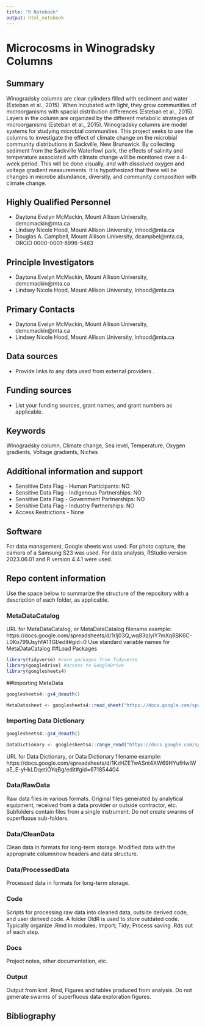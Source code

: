 ```yaml
---
title: "R Notebook"
output: html_notebook
---
```


# Microcosms in Winogradsky Columns

## Summary

Winogradsky columns are clear cylinders filled with sediment and water (Esteban et al., 2015). When incubated with light, they grow communities of microorganisms with spacial distribution differences (Esteban et al., 2015). Layers in the column are organized by the different metabolic strategies of microorganisms (Esteban et al., 2015). Winogradsky columns are model systems for studying microbial communities. This project seeks to use the columns to investigate the effect of climate change on the microbial community distributions in Sackville, New Brunswick. By collecting sediment from the Sackville Waterfowl park, the effects of salinity and temperature associated with climate change will be monitored over a 4-week period. This will be done visually, and with dissolved oxygen and voltage gradient measurements. It is hypothesized that there will be changes in microbe abundance, diversity, and community composition with climate change. 

## Highly Qualified Personnel

- Daytona Evelyn McMackin, Mount Allison University, demcmackin@mta.ca
- Lindsey Nicole Hood, Mount Allison University, lnhood@mta.ca
- Douglas A. Campbell, Mount Allison University, dcampbel@mta.ca, ORCID 0000-0001-8996-5463

## Principle Investigators

- Daytona Evelyn McMackin, Mount Allison University, demcmackin@mta.ca
- Lindsey Nicole Hood, Mount Allison University, lnhood@mta.ca

## Primary Contacts  

- Daytona Evelyn McMackin, Mount Allison University, demcmackin@mta.ca
- Lindsey Nicole Hood, Mount Allison University, lnhood@mta.ca

## Data sources

- Provide links to any data used from external providers .

## Funding sources

- List your funding sources, grant names, and grant numbers as applicable.

## Keywords

Winogradsky column, Climate change, Sea level, Temperature, Oxygen gradients, Voltage gradients, Niches 

## Additional information and support

- Sensitive Data Flag - Human Participants:  NO
- Sensitive Data Flag - Indigenous Partnerships: NO
- Sensitive Data Flag - Government Partnerships: NO
- Sensitive Data Flag - Industry Partnerships: NO
- Access Restrictions - None

## Software  

For data management, Google sheets was used.
For photo capture, the camera of a Samsung S23 was used.
For data analysis, RStudio version 2023.06.01 and R version 4.4.1 were used.

## Repo content information

Use the space below to summarize the structure of the repository with a description of each folder, as applicable.

### MetaDataCatalog
URL for MetaDataCatalog, or MetaDataCatalog filename
example:
https://docs.google.com/spreadsheets/d/1rlj03Q_wq83qlyiY7mXq8BK6C-L0Ko799JsyhfA1TGI/edit#gid=0
Use standard variable names for MetaDataCatalog
##Load Packages
```r

library(tidyverse) #core packages from Tidyverse
library(googledrive) #access to GoogleDrive
library(googlesheets4)
```

##Importing MetaData
```r
googlesheets4::gs4_deauth()

MetaDatasheet <- googlesheets4::read_sheet("https://docs.google.com/spreadsheets/d/1hNakCyqPsTNRFpf1lGjoBQ-papyZ6xHKT6mcvh3LMb8/edit?pli=1&gid=1390393511#gid=1390393511")
```

### Importing Data Dictionary
```r
googlesheets4::gs4_deauth()

DataDictionary <- googlesheets4::range_read("https://docs.google.com/spreadsheets/d/1hNakCyqPsTNRFpf1lGjoBQ-papyZ6xHKT6mcvh3LMb8/edit?pli=1&gid=1422712698#gid=1422712698")
```

URL for Data Dictionary, or Data Dictionary filename
example:
https://docs.google.com/spreadsheets/d/1KzHZETwASnt4XW69HYufHwlWaE_E-yHkLDqetiOYqBg/edit#gid=671854404

### Data/RawData

Raw data files in various formats. Original files generated by analytical equipment, received from a data provider or outside contractor, etc.
Subfolders contain files from a single instrument.
Do not create swarms of superfluous sub-folders.

### Data/CleanData

Clean data in formats for long-term storage. Modified data with the appropriate column/row headers and data structure.

### Data/ProcessedData

Processed data in formats for long-term storage.

### Code

Scripts for processing raw data into cleaned data, outside derived code, and user derived code.
A folder OldR is used to store outdated code.
Typically organize .Rmd in modules; Import; Tidy; Process saving .Rds out of each step.

### Docs

Project notes, other documentation, etc.

### Output

Output from knit .Rmd, Figures and tables produced from analysis.
Do not generate swarms of superfluous data exploration figures.

## Bibliography
